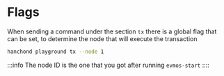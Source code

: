 # Flags

When sending a command under the section `tx` there is a global flag that can be set, to determine the node that will execute the transaction

```sh
hanchond playground tx --node 1
```

:::info
The node ID is the one that you got after running `evmos-start`
::::
